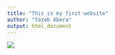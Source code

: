 ```yaml
---
title: "This is my first website"
author: "Tazeb Abera"
output: html_document
---
```


![](https://github.com/tazeb6531/tazeb6531.github.io/blob/master/github_pic.jpg?raw=true)